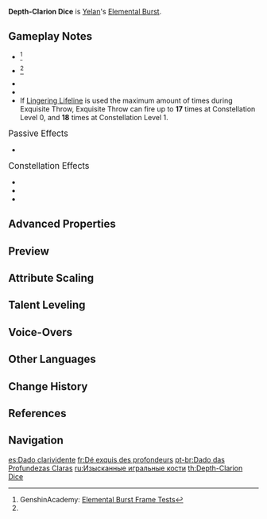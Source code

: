 {{Talent Infobox
|image         = Talent Depth-Clarion Dice.png
|character     = Yelan
|type          = Elemental Burst
|info          = Deals {{Color|AoE Hydro DMG}} and creates an "Exquisite Throw," which aids her in battle.<br /><br />'''Exquisite Throw'''<br />Follows the character around and will initiate a coordinated attack under the following circumstances, dealing {{Color|Hydro DMG}} based on Yelan's Max HP:
* Can occur once every second when your active character uses a [[Normal Attack]].
* Will occur each time Yelan's [[Lifeline]] explodes and hits opponents.
|energyCost    = 70
|CD            = 18s
|duration      = 15s
|attr1         = Skill DMG (% Max HP)
|value1        = 7.3 – 15.5%
|attr2         = Exquisite Throw DMG (% Max HP)
|value2        = 4.9×3 – 10.4×3%
|utility1      = AoE
|utility2      = Effect Triggered by Normal Attack Use
|scale_att1    = Max HP
}}
{{Description|"A gambling addiction is going to do you no good. I mean, let me just do the math for you as the dealer. What do you think your odds of beating me are, when I have seven dice and you, only one?"}}
'''Depth-Clarion Dice''' is [[Yelan]]'s [[Elemental Burst]].

==Gameplay Notes==
* {{TalentNote|energy frame|10}}<ref name="Genshin Academy burst info sheet">GenshinAcademy: [https://docs.google.com/spreadsheets/d/1iLUT8Tafwih3RZbNlA59w6-x5NQdgPvsMc86b7W92DQ/edit#gid=0 Elemental Burst Frame Tests]</ref>
* {{TalentNote|cooldown frame|1}}<ref name="Genshin Academy burst info sheet" />
* {{TalentNote|icd|Coordinated Attack DMG|2|3}}
* {{TalentNote|character=Yelan|talent=Depth-Clarion Dice|no snapshot|Exquisite Throw DMG}}
* If [[Lingering Lifeline]] is used the maximum amount of times during Exquisite Throw, Exquisite Throw can fire up to '''17''' times at Constellation Level 0, and '''18''' times at Constellation Level 1.

;<big>Passive Effects</big>
* {{TalentNote|character=Yelan|talent=Depth-Clarion Dice|ascension|2|Adapt With Ease}}

;<big>Constellation Effects</big>
*{{TalentNote|constellation|2|Taking All Comers}}
*{{TalentNote|constellation|3|Beware the Trickster's Dice}}
*{{TalentNote|constellation|6|Winner Takes All}}

==Advanced Properties==
{{Advanced Properties
|title   = Skill DMG
|gu      = 2U
|icdtag  = none
|poise   = 100
|impulse = Air, 200, 600

|title2   = Exquisite Throw DMG
|gu2      = 1U
|icdtag2  = Elemental Burst
|icdtype2 = 2s/3 Hits
|poise2   = 30
|impulse2 = 1

|title3   = Additional Water Arrow (C2)
|gu3      = 1U
|icdtag3  = none
|poise3   = 30
|impulse3 = 1

|title4   = Converted Attacks (C6)
|gu4      = 1U
|icdtag4  = Charged Attack
|icdtype4 = 2.5s/3 Hits
|poise4   = 100
|impulse4 = 2
}}

==Preview==
{{Preview
|file1    = Depth-Clarion Dice Preview
|caption1 = Depth-Clarion Dice

|file2    = Depth-Clarion Dice Exquisite Throw Preview
|caption2 = Exquisite Throw
}}
{{clr}}

==Attribute Scaling==
{{Talent Scaling
|talentType=Elemental Burst
|levels=14
|order=skilldmg,exquisitethrowdmg,duration,cd,energycost
|titles=Skill DMG (% Max HP),Exquisite Throw DMG (% Max HP),Duration,CD,Energy Cost
|skilldmg_1=7.31
|skilldmg_2=7.86
|skilldmg_3=8.4
|skilldmg_4=9.13
|skilldmg_5=9.68
|skilldmg_6=10.23
|skilldmg_7=10.96
|skilldmg_8=11.69
|skilldmg_9=12.42
|skilldmg_10=13.15
|skilldmg_11=13.89
|skilldmg_12=14.62
|skilldmg_13=15.53
|skilldmg_14=16.44

|exquisitethrowdmg_1=4.87×3
|exquisitethrowdmg_2=5.24×3
|exquisitethrowdmg_3=5.6×3
|exquisitethrowdmg_4=6.09×3
|exquisitethrowdmg_5=6.46×3
|exquisitethrowdmg_6=6.82×3
|exquisitethrowdmg_7=7.31×3
|exquisitethrowdmg_8=7.8×3
|exquisitethrowdmg_9=8.28×3
|exquisitethrowdmg_10=8.77×3
|exquisitethrowdmg_11=9.26×3
|exquisitethrowdmg_12=9.74×3
|exquisitethrowdmg_13=10.35×3
|exquisitethrowdmg_14=10.96×3

|duration=15s

|cd=18s

|energycost=70
}}

==Talent Leveling==
{{Talent Upgrade|Yelan}}

==Voice-Overs==
{{Talent VO|Depth-Clarion Dice}}

==Other Languages==
{{Other Languages
|en      = Depth-Clarion Dice
|zhs     = 渊图玲珑骰
|zhs_rm  = Yuāntú Línglóng Tóu<ref name="ZH 2.7 SP">Bilibili: [https://www.bilibili.com/video/BV1j5411R775 {{Lang|《原神》2.7版本「荒梦藏虞渊」前瞻特别节目}}]</ref>
|zht     = 淵圖玲瓏骰
|zht_rm  = Yuāntú Línglóng Tóu<ref name="ZH 2.7 SP" />
|zh_tl   = 
|ja      = 深謀玲瓏賽
|ja_rm   = Shinbou Reirou Sai{{Assumed}}
|ja_tl   = Deep Translucent Dice
|ko      = {{tt|심오|深奧}}하고 {{tt|영롱|玲瓏}}한 주사위
|ko_rm   = Simohago Yeongronghan Jusawi
|ko_tl   = Deep-Brilliant Dice
|es      = Dado clarividente
|es_tl   = Claravoyant Dice
|fr      = Dé exquis des profondeurs
|fr_tl   = Exquisite Dice of the Depths
|ru      = Изысканные игральные кости
|ru_tl   = Elegant Playing Dice
|th      = Depth-Clarion Dice
|vi      = Xúc Xắc Toan Tính
|vi_tl   = Calculated Dice
|de      = Würfel des Strategems
|de_tl   = Dice of the Stratagem
|id      = Depth-Clarion Dice
|pt      = Dado das Profundezas Claras
|pt_tl   = 
|tr      = Berrak Zar
|tr_tl   = 
|it      = Dado chiaroprofondo
|it_tl   = Clear Deep Dice
}}

==Change History==
{{Change History|2.7}}

==References==
{{Reflist}}

==Navigation==
{{Talent Navbox|Yelan}}

[[es:Dado clarividente]]
[[fr:Dé exquis des profondeurs]]
[[pt-br:Dado das Profundezas Claras]]
[[ru:Изысканные игральные кости]]
[[th:Depth-Clarion Dice]]